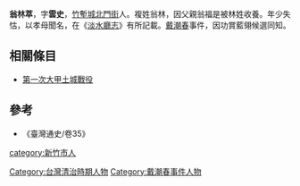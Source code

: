 '''翁林萃'''，字'''雲史'''，[[竹塹城|竹塹城]][[北門街_(新竹市)|北門街]]人。複姓翁林，因父親翁福是被林姓收養。年少失怙，以孝母聞名，在《[[淡水廳志|淡水廳志]]》有所記載。[[戴潮春|戴潮春]]事件，因功賞藍翎候選同知。

== 相關條目 ==

* [[第一次大甲土城戰役|第一次大甲土城戰役]]

==參考==
*《臺灣通史/卷35》

{{臺灣通史列傳人物}}
[[category:新竹市人|category:新竹市人]]
[[Category:台灣清治時期人物|Category:台灣清治時期人物]]
[[Category:戴潮春事件人物|Category:戴潮春事件人物]]
{{taiwan-bio-stub}}